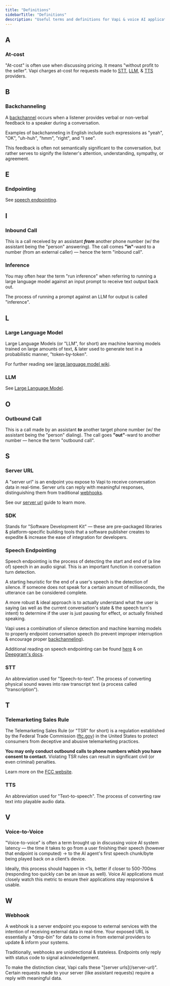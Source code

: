 ```yaml
---
title: "Definitions"
sidebarTitle: "Definitions"
description: "Useful terms and definitions for Vapi & voice AI applications."
---
```


## A

### At-cost

"At-cost" is often use when discussing pricing. It means "without profit to the seller". Vapi charges at-cost for requests made to [STT](/glossary#stt), [LLM](/glossary#large-language-model), & [TTS](/glossary#tts) providers.

## B

### Backchanneling

A [backchannel](<https://en.wikipedia.org/wiki/Backchannel_(linguistics)>) occurs when a listener provides verbal or non-verbal feedback to a speaker during a conversation.

Examples of backchanneling in English include such expressions as "yeah", "OK", "uh-huh", "hmm", "right", and "I see".

This feedback is often not semantically significant to the conversation, but rather serves to signify the listener's attention, understanding, sympathy, or agreement.

## E

### Endpointing

See [speech endpointing](/glossary#speech-endpointing).

## I

### Inbound Call

This is a call received by an assistant **_from_** another phone number (w/ the assistant being the "person" answering). The call comes **"in"**-ward to a number (from an external caller) — hence the term "inbound call".

### Inference

You may often hear the term "run inference" when referring to running a large language model against an input prompt to receive text output back out.

The process of running a prompt against an LLM for output is called "inference".

## L

### Large Language Model

Large Language Models (or "LLM", for short) are machine learning models trained on large amounts of text, & later used to generate text in a probabilistic manner, "token-by-token".

For further reading see [large language model wiki](https://en.wikipedia.org/wiki/Large_language_model).

### LLM

See [Large Language Model](/glossary#large-language-model).

## O

### Outbound Call

This is a call made by an assistant **_to_** another target phone number (w/ the assistant being the "person" dialing). The call goes **"out"**-ward to another number — hence the term "outbound call".

## S

### Server URL

A "server url" is an endpoint you expose to Vapi to receive conversation data in real-time. Server urls can reply with meaningful responses, distinguishing them from traditional [webhooks](/glossary#webhook).

See our [server url](/server-url) guide to learn more.

### SDK

Stands for "Software Development Kit" — these are pre-packaged libraries & platform-specific building tools that a software publisher creates to expedite & increase the ease of integration for developers.

### Speech Endpointing

Speech endpointing is the process of detecting the start and end of (a line of) speech in an audio signal. This is an important function in conversation turn detection.

A starting heuristic for the end of a user's speech is the detection of silence. If someone does not speak for a certain amount of milliseconds, the utterance can be considered complete.

A more robust & ideal approach is to actually understand what the user is saying (as well as the current conversation's state & the speech turn's intent) to determine if the user is just pausing for effect, or actually finished speaking.

Vapi uses a combination of silence detection and machine learning models to properly endpoint conversation speech (to prevent improper interruption & encourage proper [backchanneling](/glossary#backchanneling)).

Additional reading on speech endpointing can be found [here](https://en.wikipedia.org/wiki/Speech_segmentation) & on [Deepgram's docs](https://developers.deepgram.com/docs/endpointing).

### STT

An abbreviation used for "Speech-to-text". The process of converting physical sound waves into raw transcript text (a process called "transcription").

## T

### Telemarketing Sales Rule

The Telemarketing Sales Rule (or "TSR" for short) is a regulation established by the Federal Trade Commission ([ftc.gov](https://www.ftc.gov/)) in the United States to protect consumers from deceptive and abusive telemarketing practices.

**You may only conduct outbound calls to phone numbers which you have consent to contact.** Violating TSR rules can result in significant civil (or even criminal) penalties.

Learn more on the [FCC website](https://www.ftc.gov/legal-library/browse/rules/telemarketing-sales-rule).

### TTS

An abbreviation used for "Text-to-speech". The process of converting raw text into playable audio data.

## V

### Voice-to-Voice

"Voice-to-voice" is often a term brought up in discussing voice AI system latency — the time it takes to go from a user finishing their speech (however that endpoint is computed) → to the AI agent's first speech chunk/byte being played back on a client’s device.

Ideally, this process should happen in \<1s, better if closer to 500-700ms (responding too quickly can be an issue as well). Voice AI applications must closely watch this metric to ensure their applications stay responsive & usable.

## W

### Webhook

A webhook is a server endpoint you expose to external services with the intention of receiving external data in real-time. Your exposed URL is essentially a "drop-bin" for data to come in from external providers to update & inform your systems.

Traditionally, webhooks are unidirectional & stateless. Endpoints only reply with status code to signal acknowledgement.

<Info>
  To make the distinction clear, Vapi calls these "[server urls](/server-url)".
  Certain requests made to your server (like assistant requests) require a reply
  with meaningful data.
</Info>
